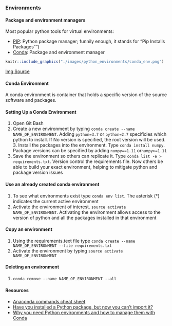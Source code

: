 ### Environments {- #pyenvironment}

#### Package and environment managers {-}

Most popular python tools for virtual environments:

* [PIP](https://pip.pypa.io/en/stable/): Python package manager; funnily enough, it stands for "Pip Installs Packages"") 
* [Conda](https://conda.io/): Package and environment manager

```r
knitr::include_graphics("./images/python_environments/conda_env.png")
```

[Img Source](https://medium.freecodecamp.org/why-you-need-python-environments-and-how-to-manage-them-with-conda-85f155f4353c)

#### Conda Environment {- #condaenvironment}

A conda environment is container that holds a specific version of the source software and packages.

#### Setting Up a Conda Environment {-}

1. Open Git Bash
2. Create a new environment by typing `conda create --name NAME_OF_ENVIRONMENT`. Adding `python=3.7` or `python=2.7` specificies which python to install. If No version is specified, the root version will be used.		3. Install the packages into the environment. Type `conda install numpy`. Package versions can be specified by adding `numpy==1.11` or` numpy>=1.11`
4. Save the environment so others can replicate it. Type `conda list -e > requirements.txt`. Version control the requirements file. Now others be able to build your exact environment, helping to mitigate python and package version issues 

#### Use an already created conda environment {-}

1. To see what environments exist type `conda env list`. The asterisk (*) indicates the current active environment 
2. Activate the environment of interest. `source activate NAME_OF_ENVIRONMENT`. Activating the environment allows access to the version of python and all the packages installed in that environment
	
#### Copy an environment {-}

1. Using the requirements.text file type `conda create --name NAME_OF_ENVIRONMENT --file requirements.txt`
2. Activate the environment by typing `source activate NAME_OF_ENVIRONMENT`

#### Deleting an environment {-}

1. `conda remove --name NAME_OF_ENVIRONMENT --all`

#### Resources {-}

* [Anaconda commands cheat sheet](https://conda.io/docs/_downloads/conda-cheatsheet.pdf)
* [Have you installed a Python package, but now you can't import it?](http://takluyver.github.io/posts/i-cant-import-it.html)
* [Why you need Python environments and how to manage them with Conda](https://medium.freecodecamp.org/why-you-need-python-environments-and-how-to-manage-them-with-conda-85f155f4353c)
